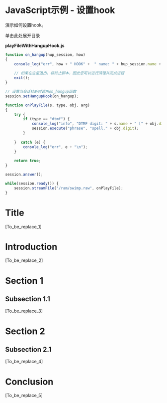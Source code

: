 # JavaScript示例 - 设置hook

演示如何设置hook。

单击此处展开目录

**playFileWithHangupHook.js**

```js
function on_hangup(hup_session, how)
{
    console_log("err", how + " HOOK" +  " name: " + hup_session.name + " cause: " + hup_session.cause + "\n");
    
    // 如果在这里退出，将终止脚本，因此您可以进行清理并完成进程
    exit();
}

// 设置当会话挂断时调用on_hangup函数
session.setHangupHook(on_hangup);

function onPlayFile(s, type, obj, arg)
{
    try {
        if (type == "dtmf") {
            console_log("info", "DTMF digit: " + s.name + " [" + obj.digit + "] len [" + obj.duration + "]\n\n");
            session.execute("phrase", "spell," + obj.digit);
        }
        
    }  catch (e) {
        console_log("err", e + "\n");
    }
    
    return true;
}

session.answer();

while(session.ready()) {
    session.streamFile("/ram/swimp.raw", onPlayFile);
}
```

# Title

[To_be_replace_1]





# Introduction

[To_be_replace_2]





# Section 1

## Subsection 1.1

[To_be_replace_3]





# Section 2

## Subsection 2.1

[To_be_replace_4]





# Conclusion

[To_be_replace_5]